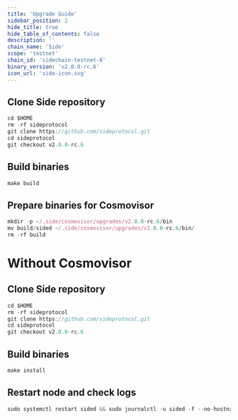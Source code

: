 ```yaml
---
title: 'Upgrade Guide'
sidebar_position: 2
hide_title: true
hide_table_of_contents: false
description: ''
chain_name: 'Side'
scope: 'testnet'
chain_id: 'sidechain-testnet-6'
binary_version: 'v2.0.0-rc.6'
icon_url: 'side-icon.svg'
---
```



<PageTitle
  iconUrl="img/side-icon.svg"
  title="Side Upgrade Guide"
  chainId="sidechain-testnet-6"
  version="v2.0.0-rc.6"
/>

## Clone Side repository

```js
cd $HOME
rm -rf sideprotocol
git clone https://github.com/sideprotocol.git
cd sideprotocol
git checkout v2.0.0-rc.6
```

## Build binaries

```js
make build
```

## Prepare binaries for Cosmovisor

```js
mkdir -p ~/.side/cosmovisor/upgrades/v2.0.0-rc.6/bin
mv build/sided ~/.side/cosmovisor/upgrades/v2.0.0-rc.6/bin/
rm -rf build
```

# Without Cosmovisor

## Clone Side repository

```js
cd $HOME
rm -rf sideprotocol
git clone https://github.com/sideprotocol.git
cd sideprotocol
git checkout v2.0.0-rc.6
```

## Build binaries

```js
make install
```

## Restart node and check logs

```js
sudo systemctl restart sided && sudo journalctl -u sided -f --no-hostname -o cat
```
